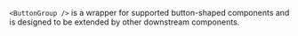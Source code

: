 `<ButtonGroup />` is a wrapper for supported button-shaped components and is designed to be extended
by other downstream components.
